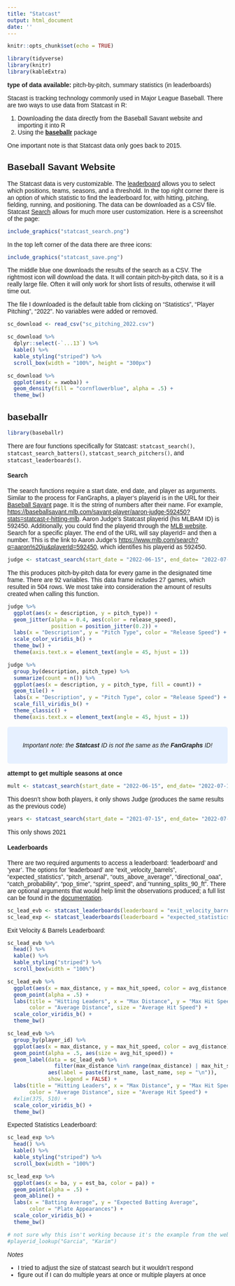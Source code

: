 ```yaml
---
title: "Statcast"
output: html_document
date: ''
---
```


<link rel="preconnect" href="https://fonts.googleapis.com">
<link rel="preconnect" href="https://fonts.gstatic.com" crossorigin>
<link href="https://fonts.googleapis.com/css2?family=Open+Sans:wght@300&family=Source+Sans+Pro&display=swap" rel="stylesheet">
<style>

body{
font-family: 'Source Sans Pro', sans-serif;
}

</style>

```r
knitr::opts_chunk$set(echo = TRUE)
```

```r
library(tidyverse)
library(knitr)
library(kableExtra)
```

**type of data available:** pitch-by-pitch, summary statistics (in leaderboards)

Stacast is tracking technology commonly used in Major League Baseball. There are two ways to use data from Statcast in R:

1.  Downloading the data directly from the Baseball Savant website and importing it into R
1.  Using the [**baseballr**](https://billpetti.github.io/baseballr/index.html) package

One important note is that Statcast data only goes back to 2015.

## Baseball Savant Website

The Statcast data is very customizable. The [leaderboard](https://baseballsavant.mlb.com/statcast_leaderboard) allows you to select which positions, teams, seasons, and a threshold. In the top right corner there is an option of which statistic to find the leaderboard for, with hitting, pitching, fielding, running, and positioning. The data can be downloaded as a CSV file. Statcast [Search](https://baseballsavant.mlb.com/statcast_search) allows for much more user customization. Here is a screenshot of the page:

```r
include_graphics("statcast_search.png")
```

In the top left corner of the data there are three icons:
```r
include_graphics("statcast_save.png")
```
The middle blue one downloads the results of the search as a CSV. The rightmost icon will download the data. It will contain pitch-by-pitch data, so it is a really large file. Often it will only work for short lists of results, otherwise it will time out. 

The file I downloaded is the default table from clicking on "Statistics", "Player Pitching", "2022". No variables were added or removed. 

```r
sc_download <- read_csv("sc_pitching_2022.csv")
```

```r
sc_download %>% 
  dplyr::select(-`...13`) %>% 
  kable() %>% 
  kable_styling("striped") %>%  
  scroll_box(width = "100%", height = "300px")

sc_download %>% 
  ggplot(aes(x = xwoba)) +
  geom_density(fill = "cornflowerblue", alpha = .5) +
  theme_bw()
```


## baseballr

```r
library(baseballr)
```

There are four functions specifically for Statcast: `statcast_search()`, `statcast_search_batters()`, `statcast_search_pitchers()`, and `statcast_leaderboards()`. 

#### Search

The search functions require a start date, end date, and player as arguments. Similar to the process for FanGraphs, a player's playerid is in the URL for their [Baseball Savant](https://baseballsavant.mlb.com/) page. It is the string of numbers after their name. For example, <https://baseballsavant.mlb.com/savant-player/aaron-judge-592450?stats=statcast-r-hitting-mlb>. Aaron Judge's Statcast playerid (his MLBAM ID) is 592450. Additionally, you could find the playerid through the [MLB website](https://www.mlb.com/). Search for a specific player. The end of the URL will say playerId= and then a number. This is the link to Aaron Judge's  <https://www.mlb.com/search?q=aaron%20ju&playerId=592450>, which identifies his playerid as 592450. 

```r
judge <- statcast_search(start_date = "2022-06-15", end_date= "2022-07-15", playerid = 592450)
```

The this produces pitch-by-pitch data for every game in the designated time frame. There are 92 variables. This data frame includes 27 games, which resulted in 504 rows. We most take into consideration the amount of results created when calling this function. 

```r
judge %>% 
  ggplot(aes(x = description, y = pitch_type)) +
  geom_jitter(alpha = 0.4, aes(color = release_speed), 
              position = position_jitter(0.2)) +
  labs(x = "Description", y = "Pitch Type", color = "Release Speed") +
  scale_color_viridis_b() +
  theme_bw() +
  theme(axis.text.x = element_text(angle = 45, hjust = 1)) 
```


```r
judge %>% 
  group_by(description, pitch_type) %>% 
  summarize(count = n()) %>% 
  ggplot(aes(x = description, y = pitch_type, fill = count)) +
  geom_tile() + 
  labs(x = "Description", y = "Pitch Type", color = "Release Speed") +
  scale_fill_viridis_b() +
  theme_classic() +
  theme(axis.text.x = element_text(angle = 45, hjust = 1)) 
```


<center>
<style>
div.blue { background-color:#e6f0ff; border-radius: 5px; padding: 20px;}
</style>
<div class = "blue">

_Important note: the **Statcast** ID is not the same as the **FanGraphs** ID!_ 

</div>
</center>


**attempt to get multiple seasons at once**
```r
mult <- statcast_search(start_date = "2022-06-15", end_date= "2022-07-15", playerid = c(592450, 519317))
```
This doesn't show both players, it only shows Judge (produces the same results as the previous code)

```r
years <- statcast_search(start_date = "2021-07-15", end_date= "2022-07-15", playerid = 592450)
```
This only shows 2021

#### Leaderboards

There are two required arguments to access a leaderboard: 'leaderboard' and 'year'. The options for 'leaderboard' are "exit_velocity_barrels", "expected_statistics", "pitch_arsenal", "outs_above_average", "directional_oaa", "catch_probability", "pop_time", "sprint_speed", and "running_splits_90_ft". There are optional arguments that would help limit the observations produced; a full list can be found in the [documentation](https://billpetti.github.io/baseballr/reference/statcast_leaderboards.html).

```r
sc_lead_evb <- statcast_leaderboards(leaderboard = "exit_velocity_barrels", year = 2022)
sc_lead_exp <- statcast_leaderboards(leaderboard = "expected_statistics", year = 2022)
```

Exit Velocity & Barrels Leaderboard:
```r
sc_lead_evb %>% 
  head() %>% 
  kable() %>% 
  kable_styling("striped") %>%  
  scroll_box(width = "100%")
```

```r
sc_lead_evb %>% 
  ggplot(aes(x = max_distance, y = max_hit_speed, color = avg_distance, size = avg_hit_speed)) +
  geom_point(alpha = .5) +
  labs(title = "Hitting Leaders", x = "Max Distance", y = "Max Hit Speed",
       color = "Average Distance", size = "Average Hit Speed") +
  scale_color_viridis_b() +
  theme_bw()
```


```r
sc_lead_evb %>% 
  group_by(player_id) %>% 
  ggplot(aes(x = max_distance, y = max_hit_speed, color = avg_distance)) +
  geom_point(alpha = .5, aes(size = avg_hit_speed)) +
  geom_label(data = sc_lead_evb %>% 
               filter(max_distance %in% range(max_distance) | max_hit_speed %in% range(max_hit_speed)),
             aes(label = paste(first_name, last_name, sep = "\n")),
             show.legend = FALSE) +
  labs(title = "Hitting Leaders", x = "Max Distance", y = "Max Hit Speed",
       color = "Average Distance", size = "Average Hit Speed") +
  #xlim(375, 510) +
  scale_color_viridis_b() +
  theme_bw()
```


Expected Statistics Leaderboard:
```r
sc_lead_exp %>% 
  head() %>% 
  kable() %>% 
  kable_styling("striped") %>% 
  scroll_box(width = "100%")

sc_lead_exp %>% 
  ggplot(aes(x = ba, y = est_ba, color = pa)) + 
  geom_point(alpha = .5) +
  geom_abline() +
  labs(x = "Batting Average", y = "Expected Batting Average",
       color = "Plate Appearances") +
  scale_color_viridis_b() +
  theme_bw()
```


```r
# not sure why this isn't working because it's the example from the website
#playerid_lookup("Garcia", "Karim")
```


_Notes_

- I tried to adjust the size of statcast search but it wouldn't respond
- figure out if I can do multiple years at once or multiple players at once


